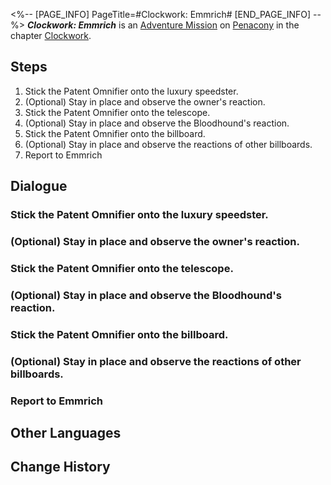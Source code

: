 <%-- [PAGE_INFO]
PageTitle=#Clockwork: Emmrich#
[END_PAGE_INFO] --%>
{{Stub|Dialogue.}}
{{Mission Infobox
|id            = 4240309
|title         = 
|image         = <!--Mission Clockwork Emmrich.png-->
|type          = Adventure
|event_name    = 
|chapter       = Clockwork
|requirements  = [[Trailblaze Mission]] ''[[Gentleness, the Name of Nocturne]]'' completed
|summary       = <!--official mission summary from Fate's Atlas-->
|characters    = Trailblazer
|startLocation = [[Penacony]] - [[Golden Hour]]
|world         = Penacony
|area          = Golden Hour
|prev          = 
|next          = 
|rewards       = Trailblaze EXP*100; Stellar Jade*10; Refined Aether*3; Clock Credits*180; Credit*20,000
}}
'''''Clockwork: Emmrich''''' is an [[Adventure Mission]] on [[Penacony]] in the chapter [[Clockwork]].

==Steps==
# Stick the Patent Omnifier onto the luxury speedster.
# (Optional) Stay in place and observe the owner's reaction.
# Stick the Patent Omnifier onto the telescope.
# (Optional) Stay in place and observe the Bloodhound's reaction.
# Stick the Patent Omnifier onto the billboard.
# (Optional) Stay in place and observe the reactions of other billboards.
# Report to Emmrich

<!--
==Gameplay Notes==

--><!--
==Trial Character==

-->
==Dialogue==
{{Stub Dialogue}}
{{Dialogue End}}

===Stick the Patent Omnifier onto the luxury speedster.===
{{Mission Description|type=adventure|location=Golden Hour|update|Tick... tock! Quick, Adjust the hands... Tick, tock!<br />People's minds await your exploration. Help them regain their true selves!}}
{{Dialogue Start}}
:{{tx}}
{{Dialogue End}}

===(Optional) Stay in place and observe the owner's reaction.===
{{Dialogue Start}}
:{{tx}}
{{Dialogue End}}

===Stick the Patent Omnifier onto the telescope.===
{{Dialogue Start}}
:{{tx}}
{{Dialogue End}}

===(Optional) Stay in place and observe the Bloodhound's reaction.===
{{Dialogue Start}}
:{{tx}}
{{Dialogue End}}

===Stick the Patent Omnifier onto the billboard.===
{{Dialogue Start}}
:{{tx}}
{{Dialogue End}}

===(Optional) Stay in place and observe the reactions of other billboards.===
{{Dialogue Start}}
:{{tx}}
{{Dialogue End}}

===Report to Emmrich===
{{Dialogue Start}}
:{{tx}}
{{Dialogue End}}

==Other Languages==
{{Other Languages
|en   = Clockwork: Emmrich
|zhs  = 钟表把戏：艾默里奇
|zht  = 鐘錶把戲：艾默里奇
|ja   = クロックトリック：エムリッヒ
|ko   = 시계 트릭: 엠리히
|es   = Trucorreloj: Emmrich
|fr   = Pouvoir de la Pendule&nbsp;: Emmrich
|ru   = Заводной механизм: Эммерих
|th   = กลนาฬิกา: Emmrich
|vi   = Thủ Thuật Đồng Hồ: Emmrich
|de   = Uhrwerk: Emmrich
|id   = Clockwork: Emmrich
|pt   = Truquelógio: Emmrich
}}

==Change History==
{{Change History|2.0}}
